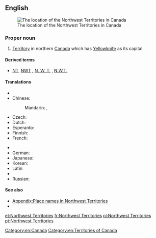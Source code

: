 ==English==
[[File:Northwest Territories-map.png|thumb|The location of the Northwest Territories in Canada]]

===Proper noun===
{{en-proper noun|head=[[northwest|Northwest]] [[territories|Territories]]}}

# [[territory|Territory]] in northern [[Canada]] which has [[Yellowknife]] as its capital.

====Derived terms====
* [[NT]], [[NWT]] , [[N. W. T.]] , [[N.W.T.]] {{qualifier|abbreviation}}

====Translations====
{{trans-top|Territory in northern Canada}}
* {{trreq|Armenian}}
* Chinese:
*: Mandarin: {{t|cmn|西北地區|sc=Hani}}, {{t|cmn|西北地区|tr=Xī-Běi dìqū|sc=Hani}}
* Czech: {{t|cs|Severozápadní teritoria|n-p}}
* Dutch: {{t|nl|Noordwestelijke Territoria}}
* Esperanto: {{t|eo|Nordokcidentaj Teritorioj|p}}
* Finnish: {{t+|fi|Luoteisterritoriot|p}}
* French: {{t+|fr|Territoires du Nord-Ouest|m-p}}
{{trans-mid}}
* {{trreq|Georgian}}
* German: {{t+|de|Nordwest-Territorien|f-p}}
* Japanese: {{t|ja|ノースウエスト準州|tr=Nōsuwesuto junshū|sc=Jpan}}
* Korean: {{t|ko|노스웨스트 준주|tr=Noseuweseuteu junju|sc=Kore}}
* Latin: {{t|la|Territoria Septentrio-Occidentalia|n-p}}
* {{trreq|Polish}}
* Russian: {{t|ru|Северо-Западные территории|f-p|tr=Sévero-Západnyje territórii}}
{{trans-bottom}}

====See also====
* [[Appendix:Place names in Northwest Territories]]
* {{pedia}}

[[Category:en:Canada]]
[[Category:en:Territories of Canada]]

[[et:Northwest Territories]]
[[fr:Northwest Territories]]
[[pl:Northwest Territories]]
[[pt:Northwest Territories]]